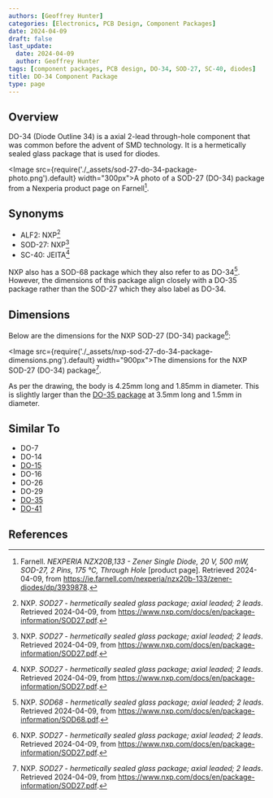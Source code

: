 ```yaml
---
authors: [Geoffrey Hunter]
categories: [Electronics, PCB Design, Component Packages]
date: 2024-04-09
draft: false
last_update:
  date: 2024-04-09
  author: Geoffrey Hunter
tags: [component packages, PCB design, DO-34, SOD-27, SC-40, diodes]
title: DO-34 Component Package
type: page
---
```


## Overview

DO-34 (Diode Outline 34) is a axial 2-lead through-hole component that was common before the advent of SMD technology. It is a hermetically sealed glass package that is used for diodes.

<Image src={require('./_assets/sod-27-do-34-package-photo.png').default} width="300px">A photo of a SOD-27 (DO-34) package from a Nexperia product page on Farnell[^farnell-nexperia-nzx20b133].</Image>

## Synonyms

* ALF2: NXP[^nxp-sod-27-package-info]
* SOD-27: NXP[^nxp-sod-27-package-info]
* SC-40: JEITA[^nxp-sod-27-package-info]

NXP also has a SOD-68 package which they also refer to as DO-34[^nxp-sod-68-package-info]. However, the dimensions of this package align closely with a DO-35 package rather than the SOD-27 which they also label as DO-34.

## Dimensions

Below are the dimensions for the NXP SOD-27 (DO-34) package[^nxp-sod-27-package-info]:

<Image src={require('./_assets/nxp-sod-27-do-34-package-dimensions.png').default} width="900px">The dimensions for the NXP SOD-27 (DO-34) package[^nxp-sod-27-package-info].</Image>

As per the drawing, the body is 4.25mm long and 1.85mm in diameter. This is slightly larger than the [DO-35 package](/pcb-design/component-packages/do-35-component-package/) at 3.5mm long and 1.5mm in diameter.

## Similar To

* DO-7
* DO-14
* [DO-15](/pcb-design/component-packages/do-15-component-package/)
* DO-16
* DO-26
* DO-29
* [DO-35](/pcb-design/component-packages/do-35-component-package/)
* [DO-41](/pcb-design/component-packages/do-41-component-package/)

## References

[^nxp-sod-27-package-info]: NXP. _SOD27 - hermetically sealed glass package; axial leaded; 2 leads_. Retrieved 2024-04-09, from https://www.nxp.com/docs/en/package-information/SOD27.pdf.
[^nxp-sod-68-package-info]: NXP. _SOD68 - hermetically sealed glass package; axial leaded; 2 leads_. Retrieved 2024-04-09, from https://www.nxp.com/docs/en/package-information/SOD68.pdf.
[^farnell-nexperia-nzx20b133]: Farnell. _NEXPERIA NZX20B,133 - Zener Single Diode, 20 V, 500 mW, SOD-27, 2 Pins, 175 °C, Through Hole_ [product page]. Retrieved 2024-04-09, from https://ie.farnell.com/nexperia/nzx20b-133/zener-diodes/dp/3939878.